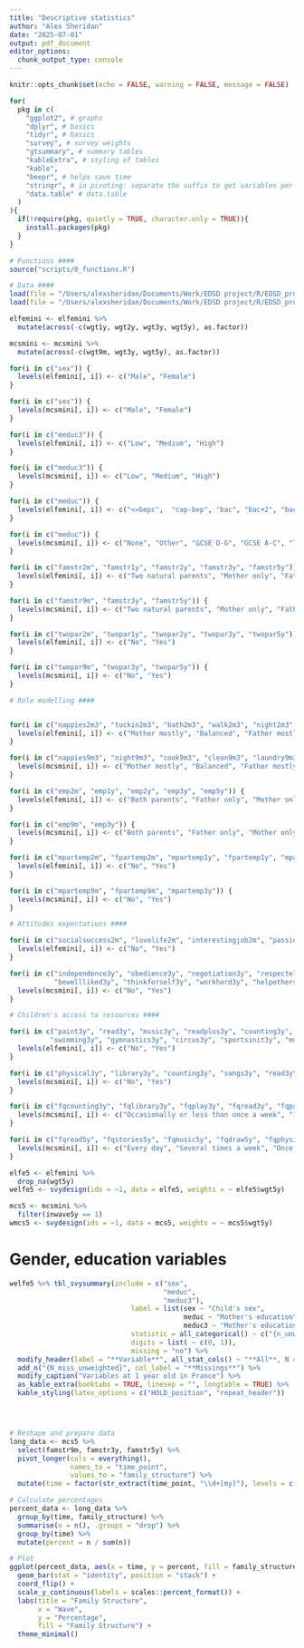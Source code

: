 ```yaml
---
title: "Descriptive statistics"
author: "Alex Sheridan"
date: "2025-07-01"
output: pdf_document
editor_options: 
  chunk_output_type: console
---
```


```r
knitr::opts_chunk$set(echo = FALSE, warning = FALSE, message = FALSE)

for(
  pkg in c(
    "ggplot2", # graphs
    "dplyr", # basics
    "tidyr", # basics
    "survey", # survey weights
    "gtsummary", # summary tables
    "kableExtra", # styling of tables
    "kable",
    "beepr", # helps save time
    "stringr", # in pivoting: separate the suffix to get variables per year
    "data.table" # data.table 
  )
){
  if(!require(pkg, quietly = TRUE, character.only = TRUE)){
    install.packages(pkg)
  }
}

# Functions ####
source("scripts/0_functions.R")

# Data ####
load(file = "/Users/alexsheridan/Documents/Work/EDSD project/R/EDSD_project/data/analysisdata/elfemini.Rdata")
load(file = "/Users/alexsheridan/Documents/Work/EDSD project/R/EDSD_project/data/analysisdata/mcsmini.Rdata")

elfemini <- elfemini %>%
  mutate(across(-c(wgt1y, wgt2y, wgt3y, wgt5y), as.factor))

mcsmini <- mcsmini %>%
  mutate(across(-c(wgt9m, wgt3y, wgt5y), as.factor))

for(i in c("sex")) {
  levels(elfemini[, i]) <- c("Male", "Female")
}

for(i in c("sex")) {
  levels(mcsmini[, i]) <- c("Male", "Female")
}

for(i in c("meduc3")) {
  levels(elfemini[, i]) <- c("Low", "Medium", "High")
}

for(i in c("meduc3")) {
  levels(mcsmini[, i]) <- c("Low", "Medium", "High")
}

for(i in c("meduc")) {
  levels(elfemini[, i]) <- c("<=bepc",  "cap-bep", "bac", "bac+2", "bac+3/4", ">bac+4")
}

for(i in c("meduc")) {
  levels(mcsmini[, i]) <- c("None", "Other", "GCSE D-G", "GCSE A-C", "Trade", "A-level", "HE below deg", "Bach", "Higher deg")
}

for(i in c("famstr2m", "famstr1y", "famstr2y", "famstr3y", "famstr5y")) {
  levels(elfemini[, i]) <- c("Two natural parents", "Mother only", "Father only", "Other")
}

for(i in c("famstr9m", "famstr3y", "famstr5y")) {
  levels(mcsmini[, i]) <- c("Two natural parents", "Mother only", "Father only", "Other")
}

for(i in c("twopar2m", "twopar1y", "twopar2y", "twopar3y", "twopar5y")) {
  levels(elfemini[, i]) <- c("No", "Yes")
}

for(i in c("twopar9m", "twopar3y", "twopar5y")) {
  levels(mcsmini[, i]) <- c("No", "Yes")
}

# Role modelling ####


for(i in c("nappies2m3", "tuckin2m3", "bath2m3", "walk2m3", "night2m3", "doctor2m3", "dishes2m3", "groceries2m3", "cook2m3", "laundry2m3", "clean2m3", "diy2m3")) {
  levels(elfemini[, i]) <- c("Mother mostly", "Balanced", "Father mostly")
}

for(i in c("nappies9m3", "night9m3", "cook9m3", "clean9m3", "laundry9m3", "diy9m3", "budgetting9m3", "doctor9m3", "lookafter9m3")) {
  levels(mcsmini[, i]) <- c("Mother mostly", "Balanced", "Father mostly")
}

for(i in c("emp2m", "emp1y", "emp2y", "emp3y", "emp5y")) {
  levels(elfemini[, i]) <- c("Both parents", "Father only", "Mother only", "Neither")
}

for(i in c("emp9m", "emp3y")) {
  levels(mcsmini[, i]) <- c("Both parents", "Father only", "Mother only", "Neither")
}

for(i in c("mpartemp2m", "fpartemp2m", "mpartemp1y", "fpartemp1y", "mpartemp2y", "fpartemp2y", "mpartemp3y", "fpartemp3y")) {
  levels(elfemini[, i]) <- c("No", "Yes")
}

for(i in c("mpartemp9m", "fpartemp9m", "mpartemp3y")) {
  levels(mcsmini[, i]) <- c("No", "Yes")
}

# Attitudes expectations ####

for(i in c("socialsuccess2m", "lovelife2m", "interestingjob2m", "passion2m", "calmlife2m", "bigfamily2m", "lotsoffriends2m", "fairerworld2m", "goodhealth2m", "otherwish2m")) {
  levels(elfemini[, i]) <- c("No", "Yes")
}

for(i in c("independence3y", "obedience3y", "negotiation3y", "respectelders3y", "dowellatschool3y", "instillreligiousvalues3y",
           "bewellliked3y", "thinkforself3y", "workhard3y", "helpothers3y", "obeyparents3y", "qualityreligiousvalues3y")) {
  levels(mcsmini[, i]) <- c("No", "Yes")
}

# Children's access to resources ####

for(i in c("paint3y", "read3y", "music3y", "readplus3y", "counting3y", "writing3y", "puzzle3y", 
          "swimming3y", "gymnastics3y", "circus3y", "sportsinit3y", "musicclass3y", "danceclass3y", "visualarts3y", "horseriding3y")) {
  levels(elfemini[, i]) <- c("No", "Yes")
}

for(i in c("physical3y", "library3y", "counting3y", "songs3y", "read3y", "familymeal3y", "alphabet3y", "paint3y")) {
  levels(mcsmini[, i]) <- c("No", "Yes")
}

for(i in c("fqcounting3y", "fqlibrary3y", "fqplay3y", "fqread3y", "fqpaint3y", "fqalphabet3y", "fqsongs3y")) {
  levels(mcsmini[, i]) <- c("Occasionally or less than once a week", "1 - 2 days per week", "3 times a week", "4 times a week", "5 times a week", "6 times a week", "7 times a week constantly")
}

for(i in c("fqread5y", "fqstories5y", "fqmusic5y", "fqdraw5y", "fqphysical5y", "fqindoor5y", "fqpark5y")) {
  levels(mcsmini[, i]) <- c("Every day", "Several times a week", "Once or twice a week", "Once or twice a month", "Less often", "Not at all")
}

elfe5 <- elfemini %>%
  drop_na(wgt5y)
welfe5 <- svydesign(ids = ~1, data = elfe5, weights = ~ elfe5$wgt5y)

mcs5 <- mcsmini %>%
  filter(inwave5y == 1)
wmcs5 <- svydesign(ids = ~1, data = mcs5, weights = ~ mcs5$wgt5y)


```


# Gender, education variables

```r

welfe5 %>% tbl_svysummary(include = c("sex",
                                      "meduc",
                                      "meduc3"),
                              label = list(sex ~ "Child's sex",
                                           meduc ~ "Mother's education",
                                           meduc3 ~ "Mother's education (3 cat)"),
                              statistic = all_categorical() ~ c("{n_unweighted} ({p}%)"),
                              digits = list( ~ c(0, 1)),
                              missing = "no") %>%
  modify_header(label = "**Variable**", all_stat_cols() ~ "**All**, N = {n_unweighted}") %>%
  add_n("{N_miss_unweighted}", col_label = "**Missings**") %>%
  modify_caption("Variables at 1 year old in France") %>%
  as_kable_extra(booktabs = TRUE, linesep = "", longtable = TRUE) %>%
  kable_styling(latex_options = c("HOLD_position", "repeat_header"))




# Reshape and prepare data
long_data <- mcs5 %>%
  select(famstr9m, famstr3y, famstr5y) %>%
  pivot_longer(cols = everything(), 
               names_to = "time_point", 
               values_to = "family_structure") %>%
  mutate(time = factor(str_extract(time_point, "\\d+[my]"), levels = c("5y", "3y", "9m")))

# Calculate percentages
percent_data <- long_data %>%
  group_by(time, family_structure) %>%
  summarise(n = n(), .groups = "drop") %>%
  group_by(time) %>%
  mutate(percent = n / sum(n))

# Plot
ggplot(percent_data, aes(x = time, y = percent, fill = family_structure)) +
  geom_bar(stat = "identity", position = "stack") +
  coord_flip() +
  scale_y_continuous(labels = scales::percent_format()) +
  labs(title = "Family Structure",
       x = "Wave",
       y = "Percentage",
       fill = "Family Structure") +
  theme_minimal()
```

